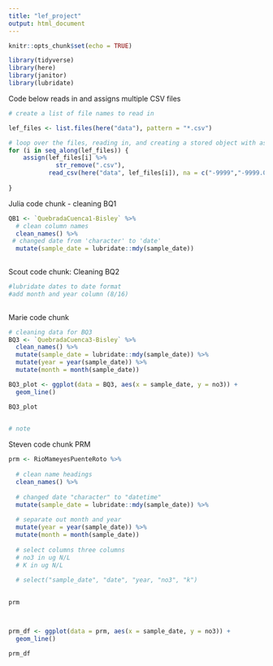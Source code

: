```yaml
---
title: "lef_project"
output: html_document
---
```


```r
knitr::opts_chunk$set(echo = TRUE)

library(tidyverse)
library(here)
library(janitor)
library(lubridate)
```

Code below reads in and assigns multiple CSV files
```r
# create a list of file names to read in

lef_files <- list.files(here("data"), pattern = "*.csv")

# loop over the files, reading in, and creating a stored object with assign
for (i in seq_along(lef_files)) {
    assign(lef_files[i] %>%
             str_remove(".csv"),
           read_csv(here("data", lef_files[i]), na = c("-9999","-9999.0","-9999.00")))
  
}


```


Julia code chunk - cleaning BQ1
```r
QB1 <- `QuebradaCuenca1-Bisley` %>% 
  # clean column names
  clean_names() %>% 
 # changed date from 'character' to 'date'
  mutate(sample_date = lubridate::mdy(sample_date)) 
  

```



Scout code chunk: Cleaning BQ2
```r
#lubridate dates to date format
#add month and year column (8/16)
  

```


Marie code chunk
```r
# cleaning data for BQ3
BQ3 <- `QuebradaCuenca3-Bisley` %>% 
  clean_names() %>% 
  mutate(sample_date = lubridate::mdy(sample_date)) %>% 
  mutate(year = year(sample_date)) %>% 
  mutate(month = month(sample_date))

BQ3_plot <- ggplot(data = BQ3, aes(x = sample_date, y = no3)) +
  geom_line()

BQ3_plot
  

# note

```

Steven code chunk PRM
```r
prm <- RioMameyesPuenteRoto %>% 
  
  # clean name headings
  clean_names() %>% 
  
  # changed date "character" to "datetime"
  mutate(sample_date = lubridate::mdy(sample_date)) %>% 
  
  # separate out month and year
  mutate(year = year(sample_date)) %>% 
  mutate(month = month(sample_date))
  
  # select columns three columns
  # no3 in ug N/L
  # K in ug N/L
  
  # select("sample_date", "date", "year, "no3", "k")
  

prm



prm_df <- ggplot(data = prm, aes(x = sample_date, y = no3)) +
  geom_line()

prm_df

```

